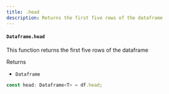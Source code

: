 ```yaml
---
title: .head
description: Returns the first five rows of the dataframe
---
```


#### `Dataframe.head`

This function returns the first five rows of the dataframe

Returns

- `Dataframe`

```typescript
const head: Dataframe<T> = df.head;
```
